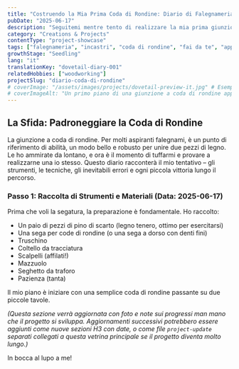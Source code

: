 ```yaml
---
title: "Costruendo la Mia Prima Coda di Rondine: Diario di Falegnameria"
pubDate: "2025-06-17"
description: "Seguitemi mentre tento di realizzare la mia prima giunzione a coda di rondine. Un diario di prove, errori e, si spera, eventuale successo!"
category: "Creations & Projects"
contentType: "project-showcase"
tags: ["falegnameria", "incastri", "coda di rondine", "fai da te", "apprendimento"]
growthStage: "Seedling"
lang: "it"
translationKey: "dovetail-diary-001"
relatedHobbies: ["woodworking"]
projectSlug: "diario-coda-di-rondine"
# coverImage: "/assets/images/projects/dovetail-preview-it.jpg" # Esempio
# coverImageAlt: "Un primo piano di una giunzione a coda di rondine appena tagliata in lavorazione" # Esempio
---
```


## La Sfida: Padroneggiare la Coda di Rondine

La giunzione a coda di rondine. Per molti aspiranti falegnami, è un punto di riferimento di abilità, un modo bello e robusto per unire due pezzi di legno. Le ho ammirate da lontano, e ora è il momento di tuffarmi e provare a realizzarne una io stesso. Questo diario racconterà il mio tentativo – gli strumenti, le tecniche, gli inevitabili errori e ogni piccola vittoria lungo il percorso.

### Passo 1: Raccolta di Strumenti e Materiali (Data: 2025-06-17)

Prima che voli la segatura, la preparazione è fondamentale. Ho raccolto:
- Un paio di pezzi di pino di scarto (legno tenero, ottimo per esercitarsi)
- Una sega per code di rondine (o una sega a dorso con denti fini)
- Truschino
- Coltello da tracciatura
- Scalpelli (affilati!)
- Mazzuolo
- Seghetto da traforo
- Pazienza (tanta)

Il mio piano è iniziare con una semplice coda di rondine passante su due piccole tavole.

*(Questa sezione verrà aggiornata con foto e note sui progressi man mano che il progetto si sviluppa. Aggiornamenti successivi potrebbero essere aggiunti come nuove sezioni H3 con date, o come file `project-update` separati collegati a questa vetrina principale se il progetto diventa molto lungo.)*

In bocca al lupo a me!
